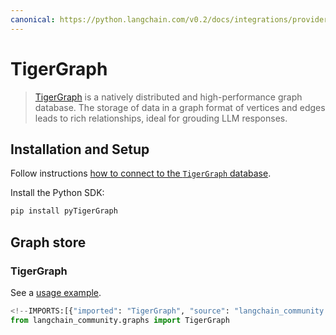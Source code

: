 ```yaml
---
canonical: https://python.langchain.com/v0.2/docs/integrations/providers/tigergraph/
---
```


# TigerGraph

>[TigerGraph](https://www.tigergraph.com/tigergraph-db/) is a natively distributed and high-performance graph database.
> The storage of data in a graph format of vertices and edges leads to rich relationships, 
> ideal for grouding LLM responses.

## Installation and Setup

Follow instructions [how to connect to the `TigerGraph` database](https://docs.tigergraph.com/pytigergraph/current/getting-started/connection).

Install the Python SDK:

```bash
pip install pyTigerGraph
```

## Graph store

### TigerGraph

See a [usage example](/docs/integrations/graphs/tigergraph).

```python
<!--IMPORTS:[{"imported": "TigerGraph", "source": "langchain_community.graphs", "docs": "https://api.python.langchain.com/en/latest/graphs/langchain_community.graphs.tigergraph_graph.TigerGraph.html", "title": "TigerGraph"}]-->
from langchain_community.graphs import TigerGraph
```